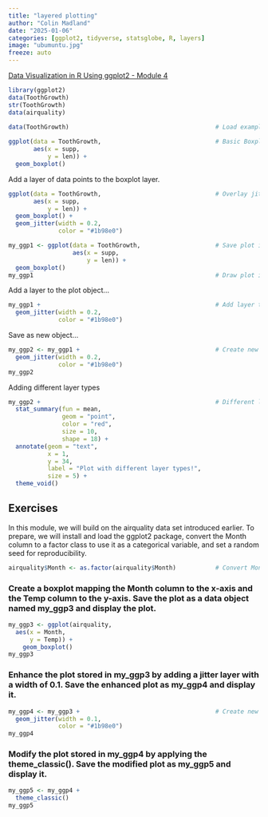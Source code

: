 ```yaml
---
title: "layered plotting"
author: "Colin Madland"
date: "2025-01-06"
categories: [ggplot2, tidyverse, statsglobe, R, layers]
image: "ubumuntu.jpg"
freeze: auto
---
```


[Data Visualization in R Using ggplot2 - Module 4](https://statisticsglobe.com/online-course-data-visualization-ggplot2-r)
```r
library(ggplot2)
data(ToothGrowth) 
str(ToothGrowth)
data(airquality)
```

```r
data(ToothGrowth)                                         # Load example data
 
ggplot(data = ToothGrowth,                                # Basic Boxplot
       aes(x = supp,
           y = len)) +
  geom_boxplot()
```

Add a layer of data points to the boxplot layer.
```r
ggplot(data = ToothGrowth,                                # Overlay jittered points
       aes(x = supp,
           y = len)) +
  geom_boxplot() +
  geom_jitter(width = 0.2,
              color = "#1b98e0")
```

```r
my_ggp1 <- ggplot(data = ToothGrowth,                     # Save plot in data object
                  aes(x = supp,
                      y = len)) +
  geom_boxplot()
my_ggp1                                                   # Draw plot in data object
```

Add a layer to the plot object...

```r
my_ggp1 +                                                 # Add layer to data object
  geom_jitter(width = 0.2,
              color = "#1b98e0")
```

Save as new object...

```r
my_ggp2 <- my_ggp1 +                                      # Create new data object
  geom_jitter(width = 0.2,
              color = "#1b98e0")
my_ggp2   
```

Adding different layer types

```r
my_ggp2 +                                                 # Different layer types
  stat_summary(fun = mean, 
               geom = "point", 
               color = "red", 
               size = 10,
               shape = 18) +
  annotate(geom = "text",
           x = 1, 
           y = 34,
           label = "Plot with different layer types!",
           size = 5) +
  theme_void()
```

## Exercises

In this module, we will build on the airquality data set introduced earlier. To prepare, we will install and load the ggplot2 package, convert the Month column to a factor class to use it as a categorical variable, and set a random seed for reproducibility.

```r
airquality$Month <- as.factor(airquality$Month)           # Convert Month to factor
```

### Create a boxplot mapping the Month column to the x-axis and the Temp column to the y-axis. Save the plot as a data object named my_ggp3 and display the plot.

```r
my_ggp3 <- ggplot(airquality,
  aes(x = Month,
      y = Temp)) +
    geom_boxplot()
my_ggp3
```

### Enhance the plot stored in my_ggp3 by adding a jitter layer with a width of 0.1. Save the enhanced plot as my_ggp4 and display it.

```r

my_ggp4 <- my_ggp3 +                                      # Create new data object
  geom_jitter(width = 0.1,
              color = "#1b98e0")
my_ggp4
```



### Modify the plot stored in my_ggp4 by applying the theme_classic(). Save the modified plot as my_ggp5 and display it.

```r
my_ggp5 <- my_ggp4 +
  theme_classic()
my_ggp5
```